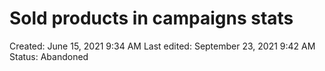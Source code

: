 # Sold products in campaigns stats

Created: June 15, 2021 9:34 AM
Last edited: September 23, 2021 9:42 AM
Status: Abandoned